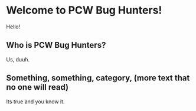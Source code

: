 # Welcome to PCW Bug Hunters!
 
Hello!

## Who is PCW Bug Hunters?

Us, duuh.

## Something, something, category, (more text that no one will read)

Its true and you know it.